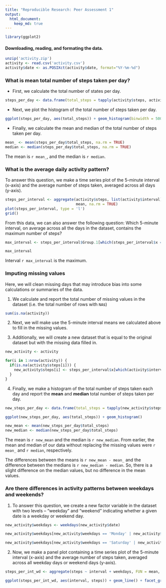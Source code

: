 ```yaml
---
title: "Reproducible Research: Peer Assessment 1"
output: 
  html_document:
    keep_md: true
---
```


```r
library(ggplot2)
```


#### Downloading, reading, and formating the data.

```r
unzip('activity.zip')
activity <- read.csv('activity.csv')
activity$date <- as.POSIXct(activity$date, format="%Y-%m-%d")
```

### What is mean total number of steps taken per day?

* First, we calculate the total number of states per day.

```r
steps_per_day <- data.frame(total_steps = tapply(activity$steps, activity$date, sum))
```

* Next, we plot the histogram of the total number of steps taken per day.

```r
ggplot(steps_per_day, aes(total_steps)) + geom_histogram(binwidth = 500)
```

* Finally, we calculate the mean and median of the total number of steps taken per day.

```r
mean_ <- mean(steps_per_day$total_steps, na.rm = TRUE)
median <- median(steps_per_day$total_steps, na.rm = TRUE)
```
  
The mean is `r mean_`, and the median is `r median`.

### What is the average daily activity pattern?

To answer this question, we make a time series plot of the 5-minute interval (x-axis) and the average number of steps taken, averaged across all days (y-axis).

```r
steps_per_interval <- aggregate(activity$steps, list(activity$interval),
                                mean, na.rm = TRUE)
plot(steps_per_interval, type = 'l')
grid()
```

From this data, we can also answer the following question:
Which 5-minute interval, on average across all the days in the dataset, contains the maximum number of steps?

```r
max_interval <- steps_per_interval$Group.1[which(steps_per_interval$x == max(steps_per_interval$x))]

max_interval
```

Interval `r max_interval` is the maximum.

### Imputing missing values

Here, we will clean missing days that may introduce bias into some calculations or summaries of the data.

1. We calculate and report the total number of missing values in the dataset (i.e. the total number of rows with `NA`s)

```r
sum(is.na(activity))
```

2. Next, we will make use the 5-minute interval means we calculated above to fill in the missing values.

3. Additionally, we will create a new dataset that is equal to the original dataset but with the missing data filled in.

```r
new_activity <- activity

for(i in 1:nrow(activity)) {
  if(is.na(activity$steps[i])) {
    new_activity$steps[i] <- steps_per_interval$x[which(activity$interval[i] == steps_per_interval$Group.1)]
  }
}
```

4. Finally, we make a histogram of the total number of steps taken each day and report the **mean** and **median** total number of steps taken per day. 

```r
new_steps_per_day <- data.frame(total_steps = tapply(new_activity$steps, new_activity$date, sum))

ggplot(new_steps_per_day, aes(total_steps)) + geom_histogram()
```

```r
new_mean <- mean(new_steps_per_day$total_steps)
new_median <- median(new_steps_per_day$total_steps)
```

The mean is `r new_mean` and the median is `r new_median`.
From earlier, the mean and median of our data without replacing the missing values were `r mean_` and `r median`, respectively.

The differences between the means is `r new_mean - mean_` and the difference between the medians is `r new_median - median`. So, there is a slight difference on the median values, but no difference in the mean values.

### Are there differences in activity patterns between weekdays and weekends?

1. To answer this question, we create a new factor variable in the dataset with two levels -- "weekday" and "weekend" indicating whether a given date is a weekday or weekend day.

```r
new_activity$weekdays <- weekdays(new_activity$date)

new_activity$weekdays[new_activity$weekdays == 'Monday' | new_activity$weekdays == 'Tuesday' | new_activity$weekdays == 'Wednesday' | new_activity$weekdays == 'Thursday' | new_activity$weekdays == 'Friday'] <- 'weekday'

new_activity$weekdays[new_activity$weekdays == 'Saturday' | new_activity$weekdays == 'Sunday'] <- 'weekend'
```

2. Now, we make a panel plot containing a time series plot of the 5-minute interval (x-axis) and the average number of steps taken, averaged across all weekday days or weekend days (y-axis).

```r
steps_per_int_wd <- aggregate(steps ~ interval + weekdays, FUN = mean, data = new_activity)

ggplot(steps_per_int_wd, aes(interval, steps)) + geom_line() + facet_grid(weekdays~.)
```
